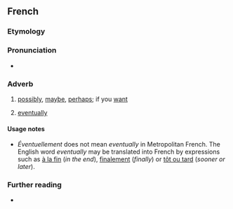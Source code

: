 ==French==

===Etymology===
{{af|fr|éventuel|-ment|id2=adverbial}}

===Pronunciation===
* {{fr-IPA}}

===Adverb===
{{fr-adv}}

# [[possibly]], [[maybe]], [[perhaps]]; if you [[want]]
# {{lb|fr|Quebec}} [[eventually]]

====Usage notes====
* ''Éventuellement'' does not mean ''eventually'' in Metropolitan French. The English word ''eventually'' may be translated into French by expressions such as [[à la fin]] (''in the end''), [[finalement]] (''finally'') or [[tôt ou tard]] (''sooner or later'').

===Further reading===
* {{R:TLFi}}